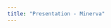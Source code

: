 ```yaml
---
title: "Presentation - Minerva"
---
```






<body>
    <center>
        <!-- <h1 style="color: green">Presentation</h1> -->
        <object data=
                  "input/Minerva2023Presentation.pdf" 
                width="1200" 
                height="750"> 
        </object>
    </center>
</body>